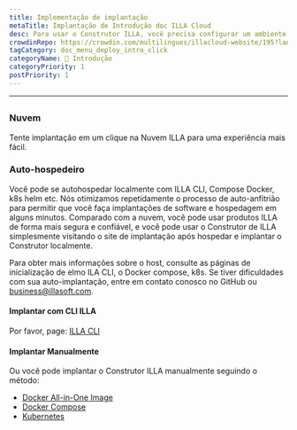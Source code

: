 ```yaml
---
title: Implementação de implantação
metaTitle: Implantação de Introdução doc ILLA Cloud
desc: Para usar o Construtor ILLA, você precisa configurar um ambiente auto-hospedeiro localmente ou usar ILLA Cloud para ignorar o processo de compilação e usar rapidamente produtos ILLA.
crowdinRepo: https://crowdin.com/multilingues/illacloud-website/195?languages=pt&filter=basic&value=0
tagCategory: doc_menu_deploy_intro_click
categoryName: 👋 Introdução
categoryPriority: 1
postPriority: 1
---
```


* * *

## <h2 hidden>Introdução de implantação</h2>

### Nuvem

Tente implantação em um clique na Nuvem ILLA para uma experiência mais fácil.

### Auto-hospedeiro

Você pode se autohospedar localmente com ILLA CLI, Compose Docker, k8s helm etc. Nós otimizamos repetidamente o processo de auto-anfitrião para permitir que você faça implantações de software e hospedagem em alguns minutos. Comparado com a nuvem, você pode usar produtos ILLA de forma mais segura e confiável, e você pode usar o Construtor de ILLA simplesmente visitando o site de implantação após hospedar e implantar o Construtor localmente.

Para obter mais informações sobre o host, consulte as páginas de inicialização de elmo ILA CLI, o Docker compose, k8s.
Se tiver dificuldades com sua auto-implantação, entre em contato conosco no GitHub ou business@illasoft.com.

#### Implantar com CLI ILLA

Por favor, page: [ILLA CLI](https://www.illacloud.com/docs/illa-cli)

#### Implantar Manualmente

Ou você pode implantar o Construtor ILLA manualmente seguindo o método:

-   [Docker All-in-One Image](https://github.com/illacloud/deploy-illa-manually/blob/main/docker/README.md)
-   [Docker Compose](https://github.com/illacloud/deploy-illa-manually/blob/main/docker-compose/README.md)
-   [Kubernetes](https://github.com/illacloud/deploy-illa-manually/blob/main/kubernetes/README.md)
